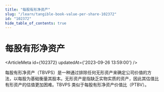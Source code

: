 ```yaml
---
title: "每股有形净资产"
slug: "/learn/tangible-book-value-per-share-102372"
id: "102372"
hide_table_of_contents: true
---
```



# 每股有形净资产

<ArticleMeta id={102372} updatedAt={'2023-09-26 13:59:00'} />
<div className='border-solid border-b border-t-0 my-4 border-[var(--ifm-color-gray-300)]' />

每股有形净资产（TBVPS）是一种通过排除任何无形资产来确定公司价值的方法，以每股为基础衡量其股本。无形资产是指缺乏实物实质的资产，因此其估值比有形资产的估值更加困难。TBVPS 类似于每股有形净资产价值比（PTBV）。
